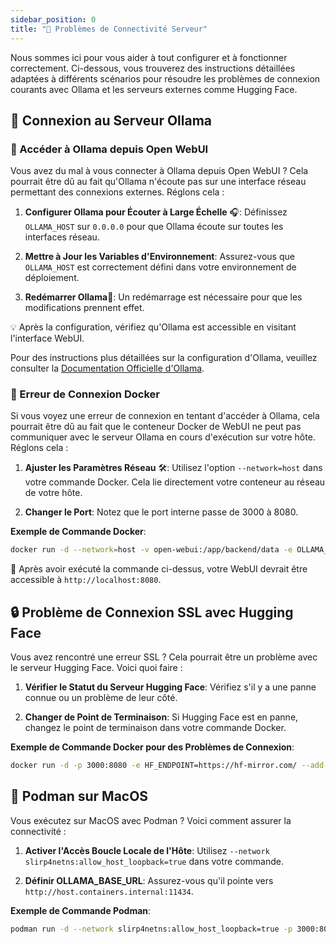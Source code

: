 ```yaml
---
sidebar_position: 0
title: "🚧 Problèmes de Connectivité Serveur"
---
```


Nous sommes ici pour vous aider à tout configurer et à fonctionner correctement. Ci-dessous, vous trouverez des instructions détaillées adaptées à différents scénarios pour résoudre les problèmes de connexion courants avec Ollama et les serveurs externes comme Hugging Face.

## 🌟 Connexion au Serveur Ollama

### 🚀 Accéder à Ollama depuis Open WebUI

Vous avez du mal à vous connecter à Ollama depuis Open WebUI ? Cela pourrait être dû au fait qu'Ollama n'écoute pas sur une interface réseau permettant des connexions externes. Réglons cela :

1. **Configurer Ollama pour Écouter à Large Échelle** 🎧:
   Définissez `OLLAMA_HOST` sur `0.0.0.0` pour que Ollama écoute sur toutes les interfaces réseau.

2. **Mettre à Jour les Variables d'Environnement**:
   Assurez-vous que `OLLAMA_HOST` est correctement défini dans votre environnement de déploiement.

3. **Redémarrer Ollama**🔄:
   Un redémarrage est nécessaire pour que les modifications prennent effet.

💡 Après la configuration, vérifiez qu'Ollama est accessible en visitant l'interface WebUI.

Pour des instructions plus détaillées sur la configuration d'Ollama, veuillez consulter la [Documentation Officielle d'Ollama](https://github.com/ollama/ollama/blob/main/docs/faq.md#setting-environment-variables-on-linux).

### 🐳 Erreur de Connexion Docker

Si vous voyez une erreur de connexion en tentant d'accéder à Ollama, cela pourrait être dû au fait que le conteneur Docker de WebUI ne peut pas communiquer avec le serveur Ollama en cours d'exécution sur votre hôte. Réglons cela :

1. **Ajuster les Paramètres Réseau** 🛠️:
   Utilisez l'option `--network=host` dans votre commande Docker. Cela lie directement votre conteneur au réseau de votre hôte.

2. **Changer le Port**:
   Notez que le port interne passe de 3000 à 8080.

**Exemple de Commande Docker**:
```bash
docker run -d --network=host -v open-webui:/app/backend/data -e OLLAMA_BASE_URL=http://127.0.0.1:11434 --name open-webui --restart always ghcr.io/open-webui/open-webui:main
```
🔗 Après avoir exécuté la commande ci-dessus, votre WebUI devrait être accessible à `http://localhost:8080`.

## 🔒 Problème de Connexion SSL avec Hugging Face

Vous avez rencontré une erreur SSL ? Cela pourrait être un problème avec le serveur Hugging Face. Voici quoi faire :

1. **Vérifier le Statut du Serveur Hugging Face**:
   Vérifiez s'il y a une panne connue ou un problème de leur côté.

2. **Changer de Point de Terminaison**:
   Si Hugging Face est en panne, changez le point de terminaison dans votre commande Docker.

**Exemple de Commande Docker pour des Problèmes de Connexion**:
```bash
docker run -d -p 3000:8080 -e HF_ENDPOINT=https://hf-mirror.com/ --add-host=host.docker.internal:host-gateway -v open-webui:/app/backend/data --name open-webui --restart always ghcr.io/open-webui/open-webui:main
```

## 🍏 Podman sur MacOS

Vous exécutez sur MacOS avec Podman ? Voici comment assurer la connectivité :

1. **Activer l'Accès Boucle Locale de l'Hôte**:
   Utilisez `--network slirp4netns:allow_host_loopback=true` dans votre commande.

2. **Définir OLLAMA_BASE_URL**:
   Assurez-vous qu'il pointe vers `http://host.containers.internal:11434`.

**Exemple de Commande Podman**:
```bash
podman run -d --network slirp4netns:allow_host_loopback=true -p 3000:8080 -e OLLAMA_BASE_URL=http://host.containers.internal:11434 -v open-webui:/app/backend/data --name open-webui --restart always ghcr.io/open-webui/open-webui:main
```

